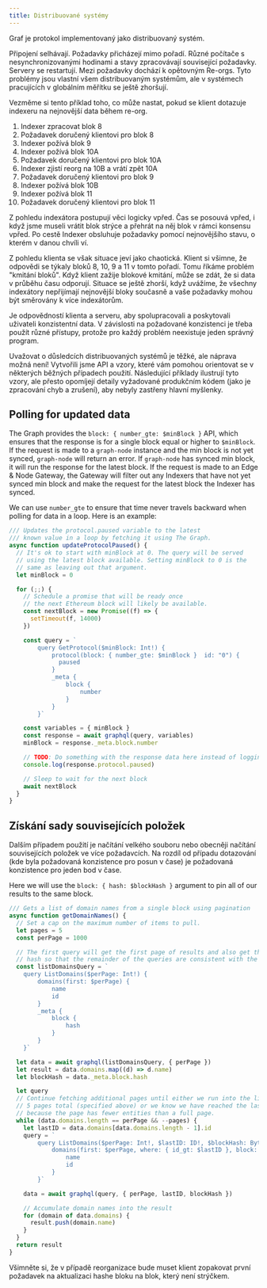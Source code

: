 ```yaml
---
title: Distribuované systémy
---
```


Graf je protokol implementovaný jako distribuovaný systém.

Připojení selhávají. Požadavky přicházejí mimo pořadí. Různé počítače s nesynchronizovanými hodinami a stavy zpracovávají související požadavky. Servery se restartují. Mezi požadavky dochází k opětovným Re-orgs. Tyto problémy jsou vlastní všem distribuovaným systémům, ale v systémech pracujících v globálním měřítku se ještě zhoršují.

Vezměme si tento příklad toho, co může nastat, pokud se klient dotazuje indexeru na nejnovější data během re-org.

1. Indexer zpracovat blok 8
2. Požadavek doručený klientovi pro blok 8
3. Indexer požívá blok 9
4. Indexer požívá blok 10A
5. Požadavek doručený klientovi pro blok 10A
6. Indexer zjistí reorg na 10B a vrátí zpět 10A
7. Požadavek doručený klientovi pro blok 9
8. Indexer požívá blok 10B
9. Indexer požívá blok 11
10. Požadavek doručený klientovi pro blok 11

Z pohledu indexátora postupují věci logicky vpřed. Čas se posouvá vpřed, i když jsme museli vrátit blok strýce a přehrát na něj blok v rámci konsensu vpřed. Po cestě Indexer obsluhuje požadavky pomocí nejnovějšího stavu, o kterém v danou chvíli ví.

Z pohledu klienta se však situace jeví jako chaotická. Klient si všimne, že odpovědi se týkaly bloků 8, 10, 9 a 11 v tomto pořadí. Tomu říkáme problém "kmitání bloků". Když klient zažije blokové kmitání, může se zdát, že si data v průběhu času odporují. Situace se ještě zhorší, když uvážíme, že všechny indexátory nepřijímají nejnovější bloky současně a vaše požadavky mohou být směrovány k více indexátorům.

Je odpovědností klienta a serveru, aby spolupracovali a poskytovali uživateli konzistentní data. V závislosti na požadované konzistenci je třeba použít různé přístupy, protože pro každý problém neexistuje jeden správný program.

Uvažovat o důsledcích distribuovaných systémů je těžké, ale náprava možná není! Vytvořili jsme API a vzory, které vám pomohou orientovat se v některých běžných případech použití. Následující příklady ilustrují tyto vzory, ale přesto opomíjejí detaily vyžadované produkčním kódem (jako je zpracování chyb a zrušení), aby nebyly zastřeny hlavní myšlenky.

## Polling for updated data

The Graph provides the `block: { number_gte: $minBlock }` API, which ensures that the response is for a single block equal or higher to `$minBlock`. If the request is made to a `graph-node` instance and the min block is not yet synced, `graph-node` will return an error. If `graph-node` has synced min block, it will run the response for the latest block. If the request is made to an Edge & Node Gateway, the Gateway will filter out any Indexers that have not yet synced min block and make the request for the latest block the Indexer has synced.

We can use `number_gte` to ensure that time never travels backward when polling for data in a loop. Here is an example:

```javascript
/// Updates the protocol.paused variable to the latest
/// known value in a loop by fetching it using The Graph.
async function updateProtocolPaused() {
  // It's ok to start with minBlock at 0. The query will be served
  // using the latest block available. Setting minBlock to 0 is the
  // same as leaving out that argument.
  let minBlock = 0

  for (;;) {
    // Schedule a promise that will be ready once
    // the next Ethereum block will likely be available.
    const nextBlock = new Promise((f) => {
      setTimeout(f, 14000)
    })

    const query = `
        query GetProtocol($minBlock: Int!) {
            protocol(block: { number_gte: $minBlock }  id: "0") {
              paused
            }
            _meta {
                block {
                    number
                }
            }
        }`

    const variables = { minBlock }
    const response = await graphql(query, variables)
    minBlock = response._meta.block.number

    // TODO: Do something with the response data here instead of logging it.
    console.log(response.protocol.paused)

    // Sleep to wait for the next block
    await nextBlock
  }
}
```

## Získání sady souvisejících položek

Dalším případem použití je načítání velkého souboru nebo obecněji načítání souvisejících položek ve více požadavcích. Na rozdíl od případu dotazování (kde byla požadovaná konzistence pro posun v čase) je požadovaná konzistence pro jeden bod v čase.

Here we will use the `block: { hash: $blockHash }` argument to pin all of our results to the same block.

```javascript
/// Gets a list of domain names from a single block using pagination
async function getDomainNames() {
  // Set a cap on the maximum number of items to pull.
  let pages = 5
  const perPage = 1000

  // The first query will get the first page of results and also get the block
  // hash so that the remainder of the queries are consistent with the first.
  const listDomainsQuery = `
    query ListDomains($perPage: Int!) {
        domains(first: $perPage) {
            name
            id
        }
        _meta {
            block {
                hash
            }
        }
    }`

  let data = await graphql(listDomainsQuery, { perPage })
  let result = data.domains.map((d) => d.name)
  let blockHash = data._meta.block.hash

  let query
  // Continue fetching additional pages until either we run into the limit of
  // 5 pages total (specified above) or we know we have reached the last page
  // because the page has fewer entities than a full page.
  while (data.domains.length == perPage && --pages) {
    let lastID = data.domains[data.domains.length - 1].id
    query = `
        query ListDomains($perPage: Int!, $lastID: ID!, $blockHash: Bytes!) {
            domains(first: $perPage, where: { id_gt: $lastID }, block: { hash: $blockHash }) {
                name
                id
            }
        }`

    data = await graphql(query, { perPage, lastID, blockHash })

    // Accumulate domain names into the result
    for (domain of data.domains) {
      result.push(domain.name)
    }
  }
  return result
}
```

Všimněte si, že v případě reorganizace bude muset klient zopakovat první požadavek na aktualizaci hashe bloku na blok, který není strýčkem.
